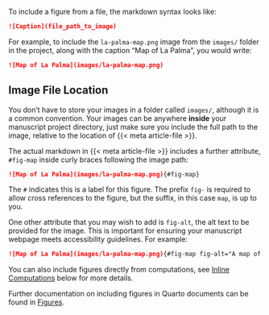 To include a figure from a file, the markdown syntax looks like:

```markdown
![Caption](file_path_to_image)
```

For example, to include the `la-palma-map.png` image from the `images/` folder in the project, along with the caption "Map of La Palma", you would write: 

```markdown
![Map of La Palma](images/la-palma-map.png)
```

::: callout-tip

## Image File Location 

You don't have to store your images in a folder called `images/`, although  it is a common convention. Your images can be anywhere **inside** your manuscript project directory, just make sure you include the full path to the image, relative to the location of {{< meta article-file >}}.

:::

The actual markdown in {{< meta article-file >}} includes a further attribute, `#fig-map` inside curly braces following the image path:

```markdown
![Map of La Palma](images/la-palma-map.png){#fig-map}
```

The `#` indicates this is a label for this figure. The prefix `fig-` is required to allow cross references to the figure, but the suffix, in this case `map`, is up to you.

One other attribute that you may wish to add is `fig-alt`, the alt text to be provided for the image. This is important for ensuring your manuscript webpage meets accessibility guidelines. For example:

```markdown
![Map of La Palma](images/la-palma-map.png){#fig-map fig-alt="A map of the Canary Islands. The second most west island, La Palma, is highlighted."}
```

You can also include figures directly from computations, see [Inline Computations](#inline-computations) below for more details.

Further documentation on including figures in Quarto documents can be found in [Figures](/docs/authoring/figures.qmd). 